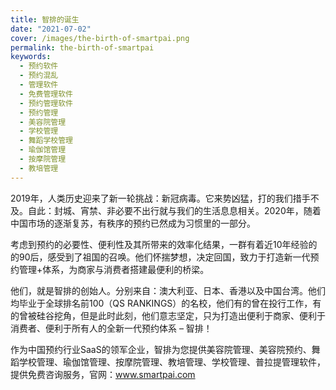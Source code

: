 ```yaml
---
title: 智排的诞生
date: "2021-07-02"
cover: /images/the-birth-of-smartpai.png
permalink: the-birth-of-smartpai
keywords:
  - 预约软件
  - 预约混乱
  - 管理软件
  - 免费管理软件
  - 预约管理软件
  - 预约管理
  - 美容院管理
  - 学校管理
  - 舞蹈学校管理
  - 瑜伽馆管理
  - 按摩院管理
  - 教培管理
---
```


2019年，人类历史迎来了新一轮挑战：新冠病毒。它来势凶猛，打的我们措手不及。自此：封城、宵禁、非必要不出行就与我们的生活息息相关。2020年，随着中国市场的逐渐复苏，有秩序的预约已然成为习惯里的一部分。

考虑到预约的必要性、便利性及其所带来的效率化结果，一群有着近10年经验的的90后，感受到了祖国的召唤。他们怀揣梦想，决定回国，致力于打造新一代预约管理+体系，为商家与消费者搭建最便利的桥梁。

他们，就是智排的创始人。分别来自：澳大利亚、日本、香港以及中国台湾。他们均毕业于全球排名前100（QS RANKINGS）的名校，他们有的曾在投行工作，有的曾被硅谷挖角，但是此时此刻，他们意志坚定，只为打造出便利于商家、便利于消费者、便利于所有人的全新一代预约体系 – 智排！

作为中国预约行业SaaS的领军企业，智排为您提供美容院管理、美容院预约、舞蹈学校管理、瑜伽馆管理、按摩院管理、教培管理、学校管理、普拉提管理软件，提供免费咨询服务，官网：www.smartpai.com